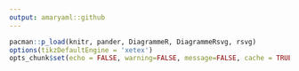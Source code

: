 ```yaml
---
output: amaryaml::github
---
```

```r
pacman::p_load(knitr, pander, DiagrammeR, DiagrammeRsvg, rsvg)
options(tikzDefaultEngine = 'xetex')
opts_chunk$set(echo = FALSE, warning=FALSE, message=FALSE, cache = TRUE, dev = 'tikz')
```
